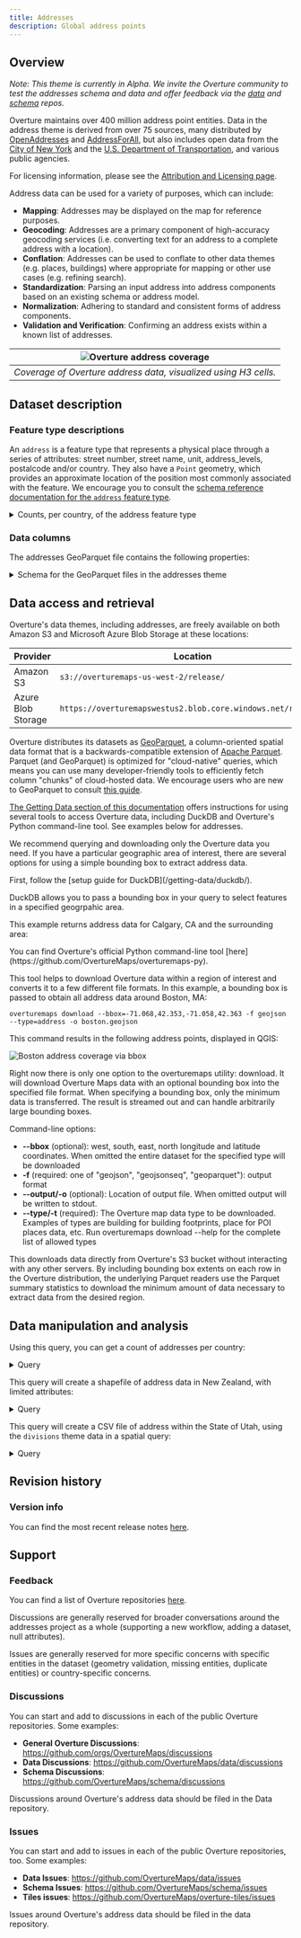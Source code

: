 ```yaml
---
title: Addresses
description: Global address points
---
```



## Overview

_Note: This theme is currently in Alpha. We invite the Overture community to test the addresses schema and data and offer feedback via the [data](https://github.com/OvertureMaps/data/issues) and [schema](https://github.com/OvertureMaps/schema/issues) repos._

Overture maintains over 400 million address point entities. Data in the address theme is derived from over 75 sources, many distributed by [OpenAddresses](https://openaddresses.io/) and [AddressForAll](https://www.addressforall.org/en/), but also includes open data from the [City of New York](https://data.cityofnewyork.us/City-Government/NYC-Address-Points/g6pj-hd8k) and the [U.S. Department of Transportation](https://www.transportation.gov/gis/national-address-database), and various public agencies.

For licensing information, please see the [Attribution and Licensing page](https://docs.overturemaps.org/attribution/).

Address data can be used for a variety of purposes, which can include:

- **Mapping**: Addresses may be displayed on the map for reference purposes.
- **Geocoding**: Addresses are a primary component of high-accuracy geocoding services (i.e. converting text for an address to a complete address with a location).
- **Conflation**: Addresses can be used to conflate to other data themes (e.g. places, buildings) where appropriate for mapping or other use cases (e.g. refining search).
- **Standardization**: Parsing an input address into address components based on an existing schema or address model.
- **Normalization**: Adhering to standard and consistent forms of address components.
- **Validation and Verification**: Confirming an address exists within a known list of addresses.

| ![Overture address coverage](/img/addresses/address-coverage-h3-december.png) |
|:--:|
| *Coverage of Overture address data, visualized using H3 cells.* |

## Dataset description

### Feature type descriptions

An `address` is a feature type that represents a physical place through a series of attributes: street number, street name, unit, address_levels, postalcode and/or country. They also have a `Point` geometry, which provides an approximate location of the position most commonly associated with the feature. We encourage you to consult the [schema reference documentation for the `address` feature type](/schema/reference/addresses/address).

<details>
	<summary>Counts, per country, of the address feature type</summary>
| Country | Address Count |
| -------- | -------- |
| AT  |    2,492,155 |
| AU  |   15,659,449 |
| BE  |    6,983,401 |
| BR  |   89,899,299 |
| CA  |   16,457,788 |
| CH  |    3,228,673 |
| CL  |    4,041,876 |
| CO  |    7,786,046 |
| CZ  |    2,995,702 |
| DE  |   15,825,668 |
| DK  |    3,926,228 |
| EE  |    2,208,014 |
| ES  |   13,188,482 |
| FI  |    3,748,102 |
| FR  |   26,041,499 |
| HR  |    1,675,812 |
| IS  |     ,135,026 |
| IT  |    9,063,974 |
| JP  |   19,576,027 |
| LI  |     , 12,858 |
| LT  |    1,036,251 |
| LU  |     ,164,415 |
| LV  |     ,544,380 |
| MX  |   30,278,896 |
| NL  |    9,750,341 |
| NO  |    2,571,756 |
| NZ  |    2,365,264 |
| PL  |    7,669,619 |
| PT  |    5,676,331 |
| SI  |     ,575,140 |
| SK  |    1,630,271 |
| TW  |    8,502,220 |
| US  |   84,679,173 |
| UY  |    1,059,695 |
</details>

### Data columns

The addresses GeoParquet file contains the following properties:

<details>
    <summary>Schema for the GeoParquet files in the addresses theme</summary>

| Property Name | Type | Description |
| -------- | -------- | ------- |
| **id** |string | A feature ID. This may be an ID associated with the Global Entity Reference System (GERS) if—and-only-if the feature represents an entity that is part of GERS.
| **geometry** | blob | A WKB representation of the entity's geometry - a Point, Polygon, MultiPolygon, or LineString.
| **bbox** | array | The bounding box of an entity's geometry, represented with float values, in a `xmin, xmax, ymin, ymax` format.
| **country** | string | ISO 3166-1 alpha-2 country code of the country or country-like entity, that this address represents or belongs to.
| **postcode** | string | The postcode for the address.
| **street** | string | The street name associated with this address. The street name can include the street "type" or street suffix, e.g., Main Street. Ideally this is fully spelled out and not abbreviated but we acknowledge that many address datasets abbreviate the street name so it is acceptable.
| **number** | string | The house number for this address. This field may not strictly be a number. Values such as "74B", "189 1/2", "208.5" are common as the number part of an address and they are not part of the "unit" of this address.
| **unit** | string | The suite/unit/apartment/floor number.
| **address_levels** | array | The administrative levels present in an address. The number of values in this list and their meaning is country-dependent. For example, in the United States we expect two values: the state and the municipality. In other countries there might be only one. Other countries could have three or more. The array is ordered with the highest levels first.
| **postal_city** | string | In some countries or regions, a mailing address may need to specify a different city name than the city that actually contains the address coordinates. This optional field can be used to specify the alternate city name to use.
| **version** | integer | Version number of the feature, incremented in each Overture release where the geometry or attributes of this feature changed.
| **sources** | array | The array of source information for the properties of a given feature, with each entry being a source object which lists the property in JSON Pointer notation and the dataset that specific value came from. All features must have a root level source which is the default source if a specific property's source is not specified.
| **filename** | string | Name of the S3 file being queried.
| **theme** | string | Name of the Overture theme being queried.
| **type** |  string | Name of the Overture feature type being queried.
</details>

## Data access and retrieval

Overture's data themes, including addresses, are freely available on both Amazon S3 and Microsoft Azure Blob Storage at these locations:

| Provider | Location |
| -------- | -------- |
| Amazon S3 | `s3://overturemaps-us-west-2/release/` |
| Azure Blob Storage | `https://overturemapswestus2.blob.core.windows.net/release/` |

Overture distributes its datasets as [GeoParquet](https://geoparquet.org/), a column-oriented spatial data format that is a backwards-compatible extension of [Apache Parquet](https://parquet.apache.org/). Parquet (and GeoParquet) is optimized for "cloud-native" queries, which means you can use many developer-friendly tools to efficiently fetch column "chunks" of cloud-hosted data. We encourage users who are new to GeoParquet to consult [this guide](https://guide.cloudnativegeo.org/geoparquet/).

[The Getting Data section of this documentation](https://docs.overturemaps.org/getting-data/) offers instructions for using several tools to access Overture data, including DuckDB and Overture's Python command-line tool. See examples below for addresses.

We recommend querying and downloading only the Overture data you need.
If you have a particular geographic area of interest, there are several options for using a simple bounding box to extract address data.

<Tabs>

<TabItem value="DuckDB" label="DuckDB" default>
First, follow the [setup guide for DuckDB](/getting-data/duckdb/).

DuckDB allows you to pass a bounding box in your query to select features in a specified geogrpahic area.

This example returns address data for Calgary, CA and the surrounding area:
<QueryBuilder query={AddressesCalgary}></QueryBuilder>
</TabItem>

<TabItem value="Python Command-line Tool" label="Python Command-line Tool" default>
You can find Overture's official Python command-line tool [here](https://github.com/OvertureMaps/overturemaps-py).

This tool helps to download Overture data within a region of interest and converts it to a few different file formats. In this example, a bounding box is passed to obtain all address data around Boston, MA:

```
overturemaps download --bbox=-71.068,42.353,-71.058,42.363 -f geojson --type=address -o boston.geojson
```

This command results in the following address points, displayed in QGIS:

![Boston address coverage via bbox](/img/addresses/boston-export.png)

Right now there is only one option to the overturemaps utility: download. It will download Overture Maps data with an optional bounding box into the specified file format. When specifying a bounding box, only the minimum data is transferred. The result is streamed out and can handle arbitrarily large bounding boxes.

Command-line options:

- **--bbox** (optional): west, south, east, north longitude and latitude coordinates. When omitted the entire dataset for the specified type will be downloaded
- **-f** (required: one of "geojson", "geojsonseq", "geoparquet"): output format
- **--output/-o** (optional): Location of output file. When omitted output will be written to stdout.
- **--type/-t** (required): The Overture map data type to be downloaded. Examples of types are building for building footprints, place for POI places data, etc. Run overturemaps download --help for the complete list of allowed types

This downloads data directly from Overture's S3 bucket without interacting with any other servers. By including bounding box extents on each row in the Overture distribution, the underlying Parquet readers use the Parquet summary statistics to download the minimum amount of data necessary to extract data from the desired region.

</TabItem>

</Tabs>

## Data manipulation and analysis

Using this query, you can get a count of addresses per country:

<details>
	<summary>Query</summary>
<QueryBuilder query={AddressCounts}></QueryBuilder>

</details>

This query will create a shapefile of address data in New Zealand, with limited attributes:

<details>
	<summary>Query</summary>
<QueryBuilder query={AddressesNZExport}></QueryBuilder>
</details>

This query will create a CSV file of address within the State of Utah, using the `divisions` theme data in a spatial query:

<details>
	<summary>Query</summary>
<QueryBuilder query={UtahAddresses}></QueryBuilder>
</details>

## Revision history
### Version info

You can find the most recent release notes [here](https://docs.overturemaps.org/release/latest/).

## Support

### Feedback

You can find a list of Overture repositories [here](https://github.com/orgs/OvertureMaps/repositories).

Discussions are generally reserved for broader conversations around the addresses project as a whole (supporting a new workflow, adding a dataset, null attributes).

Issues are generally reserved for more specific concerns with specific entities in the dataset (geometry validation, missing entities, duplicate entities) or country-specific concerns.

### Discussions

You can start and add to discussions in each of the public Overture repositories. Some examples:

- **General Overture Discussions**: https://github.com/orgs/OvertureMaps/discussions
- **Data Discussions**: https://github.com/OvertureMaps/data/discussions
- **Schema Discussions**: https://github.com/OvertureMaps/schema/discussions

Discussions around Overture's address data should be filed in the Data repository.

### Issues

You can start and add to issues in each of the public Overture repositories, too. Some examples:

- **Data Issues**: https://github.com/OvertureMaps/data/issues
- **Schema Issues**: https://github.com/OvertureMaps/schema/issues
- **Tiles issues**: https://github.com/OvertureMaps/overture-tiles/issues

Issues around Overture's address data should be filed in the data repository.
